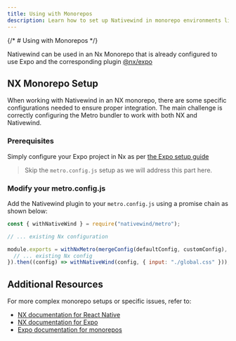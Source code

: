 ```yaml
---
title: Using with Monorepos
description: Learn how to set up Nativewind in monorepo environments like NX
---
```


{/* # Using with Monorepos */}

Nativewind can be used in an Nx Monorepo that is already configured to use Expo and the corresponding plugin [@nx/expo](https://nx.dev/nx-api/expo)

## NX Monorepo Setup

When working with Nativewind in an NX monorepo, there are some specific configurations needed to ensure proper integration. The main challenge is correctly configuring the Metro bundler to work with both NX and Nativewind.

### Prerequisites

Simply configure your Expo project in Nx as per [the Expo setup guide](./installation)

> Skip the `metro.config.js` setup as we will address this part here.

### Modify your metro.config.js

Add the Nativewind plugin to your `metro.config.js` using a promise chain as shown below:

```js title="metro.config.js"
const { withNativeWind } = require("nativewind/metro");

// ... existing Nx configuration

module.exports = withNxMetro(mergeConfig(defaultConfig, customConfig), {
  // ... existing Nx config
}).then((config) => withNativeWind(config, { input: "./global.css" }));
```

## Additional Resources

For more complex monorepo setups or specific issues, refer to:

- [NX documentation for React Native](https://nx.dev/recipes/react/react-native)
- [NX documentation for Expo](https://nx.dev/nx-api/expo)
- [Expo documentation for monorepos](https://docs.expo.dev/guides/monorepos/)